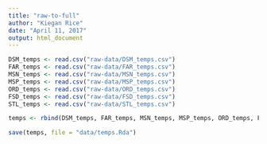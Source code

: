 ```yaml
---
title: "raw-to-full"
author: "Kiegan Rice"
date: "April 11, 2017"
output: html_document
---
```


```r
DSM_temps <- read.csv("raw-data/DSM_temps.csv")
FAR_temps <- read.csv("raw-data/FAR_temps.csv")
MSN_temps <- read.csv("raw-data/MSN_temps.csv")
MSP_temps <- read.csv("raw-data/MSP_temps.csv")
ORD_temps <- read.csv("raw-data/ORD_temps.csv")
FSD_temps <- read.csv("raw-data/FSD_temps.csv")
STL_temps <- read.csv("raw-data/STL_temps.csv")

temps <- rbind(DSM_temps, FAR_temps, MSN_temps, MSP_temps, ORD_temps, FSD_temps, STL_temps)

save(temps, file = "data/temps.Rda")
```